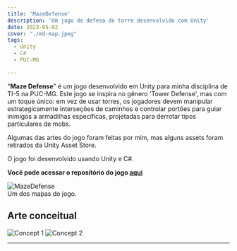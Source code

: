 ```yaml
---
title: 'MazeDefense'
description: 'Um jogo de defesa de torre desenvolvido com Unity'
date: 2023-05-02
cover: "./md-map.jpeg"
tags:
  - Unity
  - C#
  - PUC-MG

---
```

"**Maze Defense**" é um jogo desenvolvido em Unity para minha disciplina de TI-5 na PUC-MG. Este jogo se inspira no gênero 'Tower Defense', mas com um toque único: em vez de usar torres, os jogadores devem manipular estrategicamente interseções de caminhos e controlar portões para guiar inimigos a armadilhas específicas, projetadas para derrotar tipos particulares de mobs.

Algumas das artes do jogo foram feitas por mim, mas alguns assets foram retirados da Unity Asset Store.

O jogo foi desenvolvido usando Unity e C#.

**Você pode acessar o repositório do jogo [aqui](https://github.com/mmarcolino/MazeDefense)**

![MazeDefense](md-path.gif)  
Um dos mapas do jogo.

## Arte conceitual
![Concept 1](./md-concept-1.jpeg)
![Concept 2](./md-concept-2.jpeg)


---
